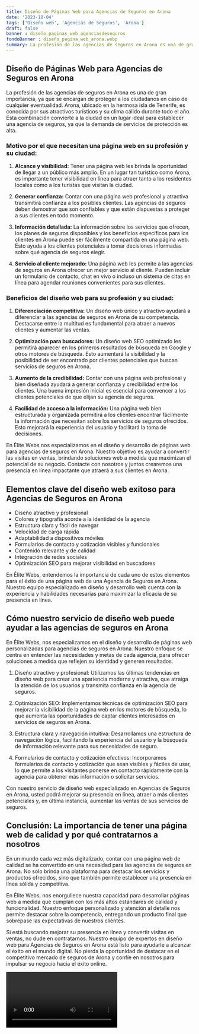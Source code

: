 ```yaml
---
title: Diseño de Páginas Web para Agencias de Seguros en Arona
date: '2023-10-04'
tags: ['Diseño web', 'Agencias de Seguros', 'Arona']
draft: false
banner : diseño_paginas_web_agenciasdeseguros
fondoBanner : diseño_pagina_web_arona.webp
summary: La profesión de las agencias de seguros en Arona es una de gran importancia, ya que se encargan de proteger a los ciudadanos en caso de cualquier eventualidad. Arona, ubicado en la hermosa isla de Tenerife, es conocida por sus atractivos turísticos y su clima cálido durante todo el año. Esta combinación convierte a la ciudad en un lugar ideal para establecer una agencia de seguros, ya que la demanda de servicios de protección es alta.
---
```


## Diseño de Páginas Web para Agencias de Seguros en Arona

La profesión de las agencias de seguros en Arona es una de gran importancia, ya que se encargan de proteger a los ciudadanos en caso de cualquier eventualidad. Arona, ubicado en la hermosa isla de Tenerife, es conocida por sus atractivos turísticos y su clima cálido durante todo el año. Esta combinación convierte a la ciudad en un lugar ideal para establecer una agencia de seguros, ya que la demanda de servicios de protección es alta.

### Motivo por el que necesitan una página web en su profesión y su ciudad:

1. **Alcance y visibilidad:** Tener una página web les brinda la oportunidad de llegar a un público más amplio. En un lugar tan turístico como Arona, es importante tener visibilidad en línea para atraer tanto a los residentes locales como a los turistas que visitan la ciudad.

2. **Generar confianza:** Contar con una página web profesional y atractiva transmitirá confianza a los posibles clientes. Las agencias de seguros deben demostrar que son confiables y que están dispuestas a proteger a sus clientes en todo momento.

3. **Información detallada:** La información sobre los servicios que ofrecen, los planes de seguros disponibles y los beneficios específicos para los clientes en Arona puede ser fácilmente compartida en una página web. Esto ayuda a los clientes potenciales a tomar decisiones informadas sobre qué agencia de seguros elegir.

4. **Servicio al cliente mejorado:** Una página web les permite a las agencias de seguros en Arona ofrecer un mejor servicio al cliente. Pueden incluir un formulario de contacto, chat en vivo o incluso un sistema de citas en línea para agendar reuniones convenientes para sus clientes.

### Beneficios del diseño web para su profesión y su ciudad:

1. **Diferenciación competitiva:** Un diseño web único y atractivo ayudará a diferenciar a las agencias de seguros en Arona de su competencia. Destacarse entre la multitud es fundamental para atraer a nuevos clientes y aumentar las ventas.

2. **Optimización para buscadores:** Un diseño web SEO optimizado les permitirá aparecer en los primeros resultados de búsqueda en Google y otros motores de búsqueda. Esto aumentará la visibilidad y la posibilidad de ser encontrado por clientes potenciales que buscan servicios de seguros en Arona.

3. **Aumento de la credibilidad:** Contar con una página web profesional y bien diseñada ayudará a generar confianza y credibilidad entre los clientes. Una buena impresión inicial es esencial para convencer a los clientes potenciales de que elijan su agencia de seguros.

4. **Facilidad de acceso a la información:** Una página web bien estructurada y organizada permitirá a los clientes encontrar fácilmente la información que necesitan sobre los servicios de seguros ofrecidos. Esto mejorará la experiencia del usuario y facilitará la toma de decisiones.

En Élite Webs nos especializamos en el diseño y desarrollo de páginas web para agencias de seguros en Arona. Nuestro objetivo es ayudar a convertir las visitas en ventas, brindando soluciones web a medida que maximizan el potencial de su negocio. Contacte con nosotros y juntos crearemos una presencia en línea impactante que atraerá a sus clientes en Arona.

<GifSeo />

<Cta />

## Elementos clave del diseño web exitoso para Agencias de Seguros en Arona

- Diseño atractivo y profesional
- Colores y tipografía acorde a la identidad de la agencia
- Estructura clara y fácil de navegar
- Velocidad de carga rápida
- Adaptabilidad a dispositivos móviles
- Formularios de contacto y cotización visibles y funcionales
- Contenido relevante y de calidad
- Integración de redes sociales
- Optimización SEO para mejorar visibilidad en buscadores

En Élite Webs, entendemos la importancia de cada uno de estos elementos para el éxito de una página web de una Agencia de Seguros en Arona. Nuestro equipo especializado en diseño y desarrollo web cuenta con la experiencia y habilidades necesarias para maximizar la eficacia de su presencia en línea.

## Cómo nuestro servicio de diseño web puede ayudar a las agencias de seguros en Arona

En Élite Webs, nos especializamos en el diseño y desarrollo de páginas web personalizadas para agencias de seguros en Arona. Nuestro enfoque se centra en entender las necesidades y metas de cada agencia, para ofrecer soluciones a medida que reflejen su identidad y generen resultados.

1. Diseño atractivo y profesional: Utilizamos las últimas tendencias en diseño web para crear una apariencia moderna y atractiva, que atraiga la atención de los usuarios y transmita confianza en la agencia de seguros.

2. Optimización SEO: Implementamos técnicas de optimización SEO para mejorar la visibilidad de la página web en los motores de búsqueda, lo que aumenta las oportunidades de captar clientes interesados en servicios de seguros en Arona.

3. Estructura clara y navegación intuitiva: Desarrollamos una estructura de navegación lógica, facilitando la experiencia del usuario y la búsqueda de información relevante para sus necesidades de seguro.

4. Formularios de contacto y cotización efectivos: Incorporamos formularios de contacto y cotización que sean visibles y fáciles de usar, lo que permite a los visitantes ponerse en contacto rápidamente con la agencia para obtener más información o solicitar servicios.

Con nuestro servicio de diseño web especializado en Agencias de Seguros en Arona, usted podrá mejorar su presencia en línea, atraer a más clientes potenciales y, en última instancia, aumentar las ventas de sus servicios de seguros.

## Conclusión: La importancia de tener una página web de calidad y por qué contratarnos a nosotros

En un mundo cada vez más digitalizado, contar con una página web de calidad se ha convertido en una necesidad para las agencias de seguros en Arona. No solo brinda una plataforma para destacar los servicios y productos ofrecidos, sino que también permite establecer una presencia en línea sólida y competitiva.

En Élite Webs, nos enorgullece nuestra capacidad para desarrollar páginas web a medida que cumplan con los más altos estándares de calidad y funcionalidad. Nuestro enfoque personalizado y atención al detalle nos permite destacar sobre la competencia, entregando un producto final que sobrepase las expectativas de nuestros clientes.

Si está buscando mejorar su presencia en línea y convertir visitas en ventas, no dude en contratarnos. Nuestro equipo de expertos en diseño web para Agencias de Seguros en Arona está listo para ayudarle a alcanzar el éxito en el mundo digital. No pierda la oportunidad de destacar en el competitivo mercado de seguros de Arona y confíe en nosotros para impulsar su negocio hacia el éxito online.

<Video />

<CtaBot job='Agencias de Seguros' city='Arona'/>

<Gmaps query='Arona+españa+maps' />